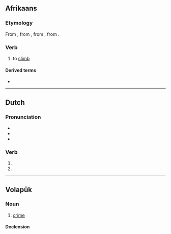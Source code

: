 {{also|Klim}}
==Afrikaans==

===Etymology===
From {{inh|af|nl|klimmen}}, from {{inh|af|dum|climmen}}, from {{inh|af|odt|*klimban}}, from {{inh|af|gem-pro|*klimbaną}}.

===Verb===
{{af-verb|klimmende}}

# {{lb|af|intransitive}} to [[climb]]

====Derived terms====
* {{l|af|klimvis}}

----

==Dutch==

===Pronunciation===
* {{audio|Nl-klim.ogg|Audio|lang=nl}}
* {{rhymes|ɪm|lang=nl}}
* {{IPA|/klɪm/|lang=nl}}

===Verb===
{{nl-verb-form}}

# {{nl-verb form of|p=1|n=sg|t=pres|m=ind|klimmen}}
# {{nl-verb form of|m=imp|klimmen}}

----

==Volapük==

===Noun===
{{vo-noun}}

# [[crime]]

====Declension====
{{vo-decl-noun}}